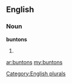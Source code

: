 ==English==

===Noun===
'''buntons'''

# {{plural of|[[bunton]]}}

[[Category:English plurals]]

[[ar:buntons]]
[[my:buntons]]